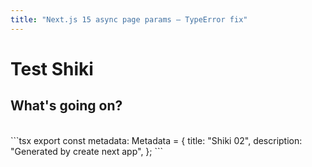 ```yaml
---
title: "Next.js 15 async page params – TypeError fix"
---
```


# Test Shiki
## What's going on?
<br/>

<CodeBlock title="file.tsx">
    ```tsx
    export const metadata: Metadata = {
      title: "Shiki 02",
      description: "Generated by create next app",
    };
    ```
</CodeBlock>

<br/>